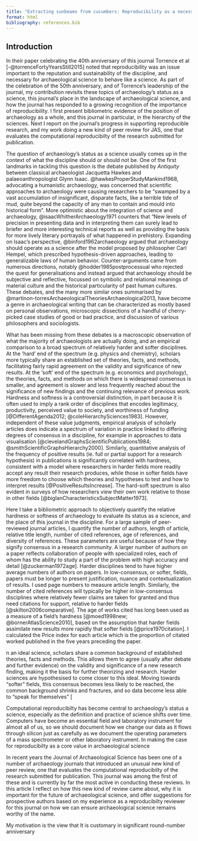 ```yaml
---
title: "Extracting sunbeams from cucumbers: Reproducibility as a necessity for the future of archaeological science"
format: html
bibliography: references.bib
---
```


```{=html}
<!-- 

authoritative, agenda-setting or hypothesis-setting papers, rather than descriptive compilations of the literature.

have the vision and authority to guide the next generation of archaeological science research

cross-ref Vaiglova 2025 this issue

-->
```

## Introduction

In their paper celebrating the 40th anniversary of this journal Torrence et al [-@torrenceFortyYearsStill2015] noted that reproducibility was an issue important to the reputation and sustainability of the discipline, and necessary for archaeological science to behave like a science. As part of the celebration of the 50th anniversary, and of Torrence's leadership of the journal, my contribution revisits these topics of archaeology's status as a science, this journal's place in the landscape of archaeological science, and how the journal has responded to a growing recognition of the importance of reproducibility. I first present bibliometric evidence of the position of archaeology as a whole, and this journal in particular, in the hierarchy of the sciences. Next I report on the journal's progress in supporting reproducible research, and my work doing a new kind of peer review for JAS, one that evaluates the computational reproducibilty of the research submitted for publication.

The question of archaeology's status as a science usually comes up in the context of what the discipline should or should not be. One of the first landmarks in tackling this question is the debate published by *Antiquity* between classical archaeologist Jacquetta Hawkes and palaeoanthropologist Glynn Isaac. @hawkesProperStudyMankind1968, advocating a humanistic archaeology, was concerned that scientific approaches to archaeology were causing researchers to be "swamped by a vast accumulation of insignificant, disparate facts, like a terrible tide of mud, quite beyond the capacity of any man to contain and mould into historical form". More optimistic about the integration of science and archaeology, @isaacWhitherArchaeology1971 counters that "New levels of precision in presenting data and in interpreting them can surely lead to briefer and more interesting technical reports as well as providing the basis for more lively literary portrayals of what happened in prehistory. Expanding on Isaac's perspective, @binford1962archaeology argued that archaeology should operate as a science after the model proposed by philosopher Carl Hempel, which prescribed hypothesis-driven approaches, leading to generalizable laws of human behavior. Counter-arguments came from numerous directions, notably @hodder1985postprocessual who rejected the quest for generalisations and instead argued that archaeology should be subjective and reflective, focussed on symbolic and relational meanings of material culture and the historical particularity of past human cultures. These debates, and the many more similar ones summarised by @martinon-torresArchaeologicalTheoriesArchaeological2013, have become a genre in archaeological writing that can be characterized as mostly based on personal observations, microscopic dissections of a handful of cherry-picked case studies of good or bad practice, and discussion of various philosophers and sociologists.

What has been missing from these debates is a macroscopic observation of what the majority of archaeologists are actually doing, and an empirical comparison to a broad spectrum of relatively harder and softer disciplines. At the 'hard' end of the spectrum (e.g. physics and chemistry), scholars more typically share an established set of theories, facts, and methods, facilitating fairly rapid agreement on the validity and significance of new results. At the 'soft' end of the spectrum (e.g. economics and psychology), the theories, facts, and methods on which there is widespread consensus is smaller, and agreement is slower and less frequently reached about the significance of new findings and the continuing relevance of previous work. Hardness and softness is a controversial distinction, in part because it is often used to imply a rank order of disciplines that encodes legitimacy, productivity, perceived value to society, and worthiness of funding [@DifferentAgenda2012; @coleHierarchySciences1983]. However, independent of these value judgments, empirical analysis of scholarly articles does indicate a spectrum of variation in practice linked to differing degrees of consensus in a discipline, for example in approaches to data visualisation [@clevelandGraphsScientificPublications1984; @smithScientificGraphsHierarchy2000]. Similarly, quantitative analysis of the frequency of positive results (ie. full or partial support for a research hypothesis) in publications is significantly correlated with hardness, consistent with a model where researchers in harder fields more readily accept any result their research produces, while those in softer fields have more freedom to choose which theories and hypotheses to test and how to interpret results [@PositiveResultsIncrease]. The hard-soft spectrum is also evident in surveys of how researchers view their own work relative to those in other fields [@biglanCharacteristicsSubjectMatter1973].

Here I take a bibliometric approach to objectively quantify the relative hardness or softness of archaeology to evaluate its status as a science, and the place of this journal in the discipline. For a large sample of peer-reviewed journal articles, I quantify the number of authors, length of article, relative title length, number of cited references, age of references, and diversity of references. These parameters are useful because of how they signify consensus in a research community. A larger number of authors on a paper reflects collaboration of people with specialized roles, each of whom has the ability to study a part of the problem with high accuracy and detail [@zuckerman1972age]. Harder disciplines tend to have higher average numbers of authors on papers. In low-consensus, or softer, fields, papers must be longer to present justification, nuance and contextualization of results. I used page numbers to measure article length. Similarly, the number of cited references will typically be higher in low-consensus disciplines where relatively fewer claims are taken for granted and thus need citations for support, relative to harder fields [@skilton2006comparative]. The age of works cited has long been used as a measure of a field's hardness [@moed1998new; @bornerAtlasScience2010], based on the assumption that harder fields assimilate new results more rapidly that softer fields [@price1970citation]. I calculated the Price index for each article which is the proportion of citated worked published in the five years preceding the paper.

n an ideal science, scholars share a common background of established theories, facts and methods. This allows them to agree (usually after debate and further evidence) on the validity and significance of a new research finding, making it the basis for further theorizing and research. Harder sciences are hypothesised to come closer to this ideal. Moving towards “softer” fields, this consensus becomes less likely to be reached, the common background shrinks and fractures, and so data become less able to “speak for themselves” [\[](https://journals.plos.org/plosone/article?id=10.1371/journal.pone.0066938#pone.0066938-Fanelli1)

Computational reproducibilty has become central to archaeology's status a science, especially as the definition and practice of science shifts over time. Computers have become an essential field and laboratory instrument for almost all of us, so we should document how we change our data as it flows through silicon just as carefully as we document the operating parameters of a mass spectrometer or other laboratory instrument. In making the case for reproducibilty as a core value in archaeological science

In recent years the Journal of Archaeological Science has been one of a number of archaeology journals that introduced an unusual new kind of peer review, one that evaluates the computational reproducibilty of the research submitted for publication. This journal was among the first of these and is currently by far the most active in conducting these reviews. In this article I reflect on how this new kind of review came about, why it is important for the future of archaeological science, and offer suggestions for prospective authors based on my experience as a reproducibilty reviewer for this journal on how we can ensure archaeological science remains worthy of the name.

My motivation is the view that It is customary in significant round-number anniversary
